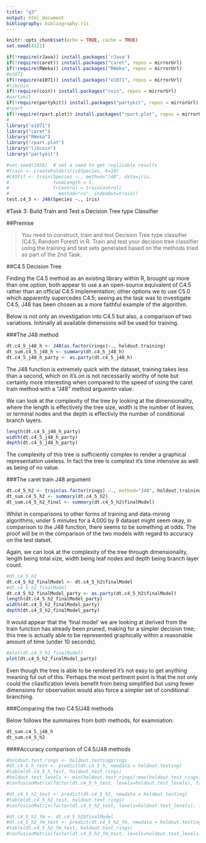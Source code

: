 ```yaml
---
title: "q3"
output: html_document
bibliography: bibliography.ris
---
```



```r
knitr::opts_chunk$set(echo = TRUE, cache = TRUE)
set.seed(4321)
```


```r
if(!require(rJava)) install.packages('rJava')
if(!require(caret)) install.packages("caret", repos = mirrorUrl)
if(!require(RWeka)) install.packages("RWeka", repos = mirrorUrl)
#e1071
if(!require(e1071)) install.packages("e1071", repos = mirrorUrl)
#libcoin
if(!require(coin)) install.packages("coin", repos = mirrorUrl)
#partykit
if(!require(partykit)) install.packages("partykit", repos = mirrorUrl)
#rpart
if(!require(rpart.plot)) install.packages("rpart.plot", repos = mirrorUrl)
#
library("e1071")
library("caret")
library("RWeka")
library("rpart.plot")
library("libcoin")
library("partykit")
```

<section>


```r
#set.seed(1958)  # set a seed to get replicable results
#train <- createFolds(iris$Species, k=10)
#C45Fit <- train(Species ~., method="J48", data=iris,
#                tuneLength = 5,
#                trControl = trainControl(
#                  method="cv", indexOut=train))
test.c4_5 <- J48(Species ~., iris) 

```

#Task 3: Build Train and Test a Decision Tree type Classifier

##Premise

>You need to construct, train and test Decision Tree type classifier (C4.5, Random Forest) in R. Train and test your decision tree classifier using the training and test sets generated based on the methods tried as part of the 2nd Task.

<!--
• Building of Decision Tree type classifier (C4.5, Random Forest) in R 8
• Training of Decision Tree type classifier (C4.5, Random Forest) in R 8
• Testing of Decision Tree type classifier (C4.5, Random Forest) 9
-->

##C4.5 Decision Tree

Finding the C4.5 method as an existing library within R, brought up more than one option, both appear to use a an open-source equivalent of C4.5 rather than an official C4.5 implementation; other options we to use C5.0 which apparently supercedes C4.5; seeing as the task was to investigate C4.5, J48 has been chosen as a more faithful example of the algorithm.

Below is not only an investigation into C4.5 but also, a comparison of two variations. Initinally all available dimensions will be used for training.

###The J48 method

```r
dt.c4_5_j48_h <- J48(as.factor(rings)~., holdout.training) 
dt_sum.c4_5_j48_h <- summary(dt.c4_5_j48_h)
dt.c4_5_j48_h_party <- as.party(dt.c4_5_j48_h)
```

The J48 function is extremely quick with the dataset, training takes less than a second, which on it's on is not necessarily worthy of note but certainly more interesting when compared to the speed of using the caret train method with a "J48" method arguemtn value.

We can look at the complexity of the tree by looking at the dimensionality, where the length is effectively the tree size, width is the number of leaves, or terminal nodes and the depth is effectivly the number of conditional branch layers.

```r
length(dt.c4_5_j48_h_party)
width(dt.c4_5_j48_h_party)
depth(dt.c4_5_j48_h_party)
```

The complexity of this tree is sufficiently complex to render a graphical representation useless. In fact the tree is complext it's time intensive as well as being of no value.


###The caret train J48 argument

```r
dt.c4_5_h2 <- train(as.factor(rings) ~., method="J48", holdout.training, tuneLength = 8)
dt_sum.c4_5_h2 <- summary(dt.c4_5_h2)
dt_sum.c4_5_h2_final <- summary(dt.c4_5_h2$finalModel)
```

Whilst in comparisons to other forms of training and data-mining algorithms, under 5 minutes for a 4,000 by 9 dataset might seem okay, in comparison to the J48 function, there seems to be something at odds. The proof will be in the comparison of the two models with regard to accuracy on the test datset.

Again, we can look at the complexity of the tree through dimensionality, length being total size, width being leaf nodes and depth being branch layer count. 

```r
#dt.c4_5_h2
dt.c4_5_h2_finalModel <- dt.c4_5_h2$finalModel
#dt.c4_5_h2_finalModel
dt.c4_5_h2_finalModel_party <- as.party(dt.c4_5_h2$finalModel)
length(dt.c4_5_h2_finalModel_party)
width(dt.c4_5_h2_finalModel_party)
depth(dt.c4_5_h2_finalModel_party)
```
It would appear that the 'final model' we are looking at derived from the train function has already been pruned, making for a simpler decision tree; this tree is actually able to be represented graphically within a reasonable amount of time (under 10 seconds).

```r
#plot(dt.c4_5_h2_finalModel)
plot(dt.c4_5_h2_finalModel_party)
```

Even though the tree is able to be rendered it's not easy to get anything meaning ful out of this. Perhaps the most pertinent point is that the not only could the cliasification levels benefit from being simplified but using fewer dimensions for observation would also force a simpler set of conditional branching.

###Comparing the two C4.5/J48 methods

Below follows the summaires from both methods, for examniation: 
```r
dt_sum.c4_5_j48_h
dt_sum.c4_5_h2
```

####Accuracy comparison of C4.5/J48 methods


```r
#holdout.test_rings <- holdout.testing$rings
#dt.c4_5_h_test <- predict(dt.c4_5_h, newdata = holdout.testing)
#table(dt.c4_5_h_test, holdout.test_rings)
#holdout.test_levels <- min(holdout.test_rings):max(holdout.test_rings)
#confusionMatrix(factor(dt.c4_5_h_test, levels=holdout.test_levels), factor(holdout.test_rings, levels = holdout.test_levels))
```

```r
#dt.c4_5_h2_test <- predict(dt.c4_5_h2, newdata = holdout.testing)
#table(dt.c4_5_h2_test, holdout.test_rings)
#confusionMatrix(factor(dt.c4_5_h2_test, levels=holdout.test_levels), factor(holdout.test_rings, levels = holdout.test_levels))
```

```r
#dt.c4_5_h2_fm <- dt.c4_5_h2$finalModel
#dt.c4_5_h2_fm_test <- predict(dt.c4_5_h2_fm, newdata = holdout.testing)
#table(dt.c4_5_h2_fm_test, holdout.test_rings)
#confusionMatrix(factor(dt.c4_5_h2_fm_test, levels=holdout.test_levels), factor(holdout.test_rings, levels = holdout.test_levels))
```

</section>
